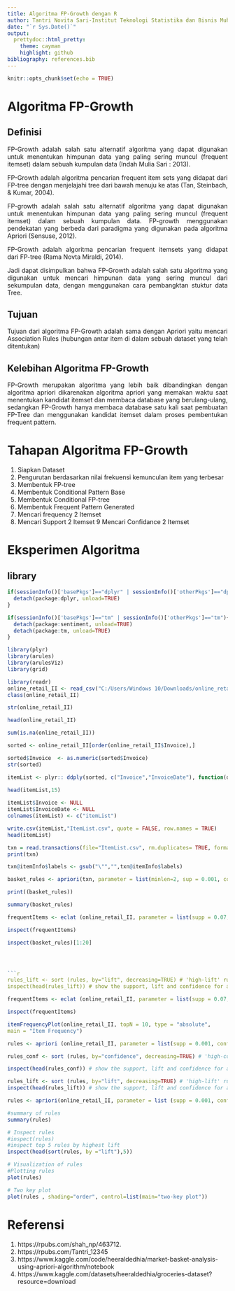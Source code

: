 ```yaml
---
title: Algoritma FP-Growth dengan R
author: Tantri Novita Sari-Institut Teknologi Statistika dan Bisnis Muhammadiyah
date: "`r Sys.Date()`"
output:
  prettydoc::html_pretty:
    theme: cayman
    highlight: github
bibliography: references.bib
---
```


```{=html}
<style>
body{
text-align: justify}
</style>
```
```r
knitr::opts_chunk$set(echo = TRUE)
```


# Algoritma FP-Growth

## Definisi
FP-Growth adalah salah satu alternatif algoritma yang dapat digunakan untuk menentukan himpunan data yang paling sering muncul (frequent itemset) dalam sebuah kumpulan data (Indah Mulia Sari : 2013).

FP-Growth adalah algoritma pencarian frequent item sets yang didapat dari FP-tree dengan menjelajahi tree dari bawah menuju ke atas (Tan, Steinbach, & Kumar, 2004).

FP-growth adalah salah satu alternatif algoritma yang dapat digunakan untuk menentukan himpunan data yang paling sering muncul (frequent itemset) dalam sebuah kumpulan data. FP-growth menggunakan pendekatan yang berbeda dari paradigma yang digunakan pada algoritma Apriori (Sensuse, 2012).

FP-Growth adalah algoritma pencarian frequent itemsets yang didapat dari FP-tree (Rama Novta Miraldi, 2014).

Jadi dapat disimpulkan bahwa FP-Growth adalah salah satu algoritma yang digunakan untuk mencari himpunan data yang sering muncul dari sekumpulan data, dengan menggunakan cara pembangktan stuktur data Tree. 

## Tujuan
Tujuan dari algoritma FP-Growth adalah sama dengan Apriori yaitu mencari Association Rules (hubungan antar item di dalam sebuah dataset yang telah ditentukan)

## Kelebihan Algoritma FP-Growth
FP-Growth merupakan algoritma yang lebih baik dibandingkan dengan algoritma apriori dikarenakan algoritma apriori yang memakan waktu saat menentukan kandidat itemset dan membaca database yang berulang-ulang, sedangkan FP-Growth hanya membaca database satu kali saat pembuatan FP-Tree dan menggunakan kandidat itemset dalam proses pembentukan frequent pattern.

# Tahapan Algoritma FP-Growth

1. Siapkan Dataset
2. Pengurutan berdasarkan nilai frekuensi kemunculan item yang terbesar
3. Membentuk FP-tree 
4. Membentuk Conditional Pattern Base
5. Membentuk Conditional FP-tree
6. Membentuk Frequent Pattern Generated
7. Mencari frequency 2 Itemset
8. Mencari Support 2 Itemset
9 Mencari Confidance 2 Itemset

# Eksperimen Algoritma

## library
```r
if(sessionInfo()['basePkgs']=="dplyr" | sessionInfo()['otherPkgs']=="dplyr"){
  detach(package:dplyr, unload=TRUE)
}

if(sessionInfo()['basePkgs']=="tm" | sessionInfo()['otherPkgs']=="tm"){
  detach(package:sentiment, unload=TRUE)
  detach(package:tm, unload=TRUE)
}

library(plyr)
library(arules)
library(arulesViz)
library(grid)
```


```r
library(readr)
online_retail_II <- read_csv("C:/Users/Windows 10/Downloads/online_retail_II.csv")
class(online_retail_II)
```

```r
str(online_retail_II)
```
```r
head(online_retail_II)
```
```r
sum(is.na(online_retail_II))
```
```r
sorted <- online_retail_II[order(online_retail_II$Invoice),]
```

```r
sorted$Invoice  <- as.numeric(sorted$Invoice)
str(sorted)
```

```r
itemList <- plyr:: ddply(sorted, c("Invoice","InvoiceDate"), function(df1)paste(df1$itemDescription,collapse = ","))
                  
head(itemList,15)
```
```r
itemList$Invoice <- NULL
itemList$InvoiceDate <- NULL
colnames(itemList) <- c("itemList")
```

```r
write.csv(itemList,"ItemList.csv", quote = FALSE, row.names = TRUE)
head(itemList)
```
```r
txn = read.transactions(file="ItemList.csv", rm.duplicates= TRUE, format="basket",sep=",",cols=1);
print(txn)
```

```r
txn@itemInfo$labels <- gsub("\"","",txn@itemInfo$labels)
```

```r
basket_rules <- apriori(txn, parameter = list(minlen=2, sup = 0.001, conf = 0.05, target="rules"))
```

```r
print((basket_rules))
```

```r
summary(basket_rules)
```


```r
frequentItems <- eclat (online_retail_II, parameter = list(supp = 0.07, maxlen = 15)) # calculates support for frequent items
```
```r
inspect(frequentItems)
```


```r
inspect(basket_rules)[1:20]




```r
rules_lift <- sort (rules, by="lift", decreasing=TRUE) # 'high-lift' rules.
inspect(head(rules_lift)) # show the support, lift and confidence for all rules
```
```r
frequentItems <- eclat (online_retail_II, parameter = list(supp = 0.07, maxlen = 15)) # calculates support for frequent items
```
```r
inspect(frequentItems)
```
```r
itemFrequencyPlot(online_retail_II, topN = 10, type = "absolute", 
main = "Item Frequency")
```

```r
rules <- apriori (online_retail_II, parameter = list(supp = 0.001, conf = 0.5)) # Min Support as 0.001, confidence as 0.8.
```
```r
rules_conf <- sort (rules, by="confidence", decreasing=TRUE) # 'high-confidence' rules.
```

```r
inspect(head(rules_conf)) # show the support, lift and confidence for all rules
```
```r
rules_lift <- sort (rules, by="lift", decreasing=TRUE) # 'high-lift' rules.
inspect(head(rules_lift)) # show the support, lift and confidence for all rules
```

```r
rules <- apriori(online_retail_II, parameter = list (supp = 0.001, conf = 0.2, maxlen=3)) # maxlen = 3 limits the elements in a rule to 3
```
```r
#summary of rules
summary(rules)
```
```r
# Inspect rules
#inspect(rules)
#inspect top 5 rules by highest lift
inspect(head(sort(rules, by ="lift"),5))
```
```r
# Visualization of rules
#Plotting rules
plot(rules)
```
```r
# Two key plot
plot(rules , shading="order", control=list(main="two-key plot"))
```



# Referensi
1. https://rpubs.com/shah_np/463712. 
2. https://rpubs.com/Tantri_12345
3. https://www.kaggle.com/code/heeraldedhia/market-basket-analysis-using-apriori-algorithm/notebook
4. https://www.kaggle.com/datasets/heeraldedhia/groceries-dataset?resource=download
